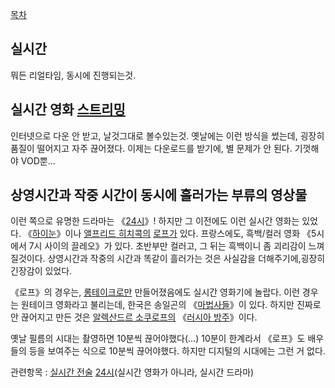 [[목차]]

== 실시간 ==
뭐든 리얼타임, 동시에 진행되는것.

== 실시간 영화 [[스트리밍]] ==
인터넷으로 다운 안 받고, 날것그대로 볼수있는것. 옛날에는 이런 방식을 썼는데, 굉장히 품질이 떨어지고 자주 끊어졌다. 이제는 다운로드를 받기에, 별 문제가 안 된다. 기껏해야 VOD뿐...

== 상영시간과 작중 시간이 동시에 흘러가는 부류의 영상물 ==
이런 쪽으로 유명한 드라마는 《[[24시]]》! 하지만 그 이전에도 이런 실시간 영화는 있었다. 《[[하이눈]]》이나 [[앨프리드 히치콕]]의 [[로프]]가 있다. 프랑스에도, 흑백/컬러 영화 《5시에서 7시 사이의 끌레오》가 있다. 초반부만 컬러고, 그 뒤는 흑백이니 좀 괴리감이 느껴질것이다.  상영시간과 작중의 시간과 똑같이 흘러가는 것은 사실감을 더해주기에,굉장히 긴장감이 있었다.

《로프》의 경우는, [[롱테이크]]로만 만들어졌음에도 실시간 영화기에 놀랍다. 이런 경우는 원테이크 영화라고 불리는데, 한국은 송일곤의 《[[마법사들]]》이 있다. 하지만 진짜로 안 끊어지고 만든 것은 [[알렉산드르 소쿠로프]]의 《[[러시아 방주]]》이다.

옛날 필름의 시대는 촬영하면 10분씩 끊어야했다(...) 10분이 한계라서 《로프》도 배우들의 등을 보여주는 식으로 10분씩 끊어야했다. 하지만 디지털의 시대에는 그런 거 없다.

관련항목 : [[실시간 전술]] [[24시]](실시간 영화가 아니라, 실시간 드라마)
